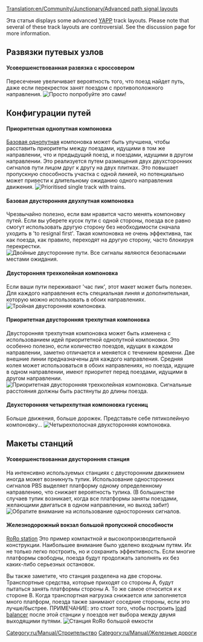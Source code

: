 [[Translation:en/Community/Junctionary/Advanced path signal layouts]]
{{ru/Перевод|en/Community/Junctionary/Advanced path signal layouts|0}}

Эта статья displays some advanced [[en/Archive/Manual/Yet Another PBS Patch|YAPP]] track layouts. Please note that several of these track layouts are controversial. See the discussion page for more information.

== Развязки путевых узлов ==
====Усовершенствованная развязка с кроссовером====
Пересечение увеличивает вероятность того, что поезд найдет путь, даже если перекресток занят поездом с противоположного направления.
[[File:en/Community/Junctionary/Yapp advancedjunction.png|frame|center|Просто попробуйте это сами!]]

== Конфигурации путей ==
====Приоритетная однопутная компоновка====
[[en/Archive/Manual/Yet Another PBS Patch#basic-single-track|Базовая однопутная]] компоновка может быть улучшена, чтобы расставить приоритеты между поездами, идущими в том же направлении, что и предыдущий поезд, и поездами, идущими в другом направлении. Это реализуется путем размещения двух двухсторонних сигналов пути лицом друг к другу на двух плитках. Это повышает пропускную способность участка с одной линией, но потенциально может привести к длительному ожиданию одного направления движения.
[[File:en/Community/Junctionary/Yapp adv single track.png|frame|center|Prioritised single track with trains.]]

====Базовая двусторонняя двухпутная компоновка====
Чрезвычайно полезно, если вам нравится часто менять компоновку путей. Если вы уберете кусок пути с одной стороны, поезда все равно смогут использовать другую сторону без необходимости сначала уходить в 'to resignal first'. Такая компоновка не очень эффективна, так как поезда, как правило, переходят на другую сторону, часто блокируя перекрестки.
[[File:en/Community/Junctionary/Yapp dualtrack.png|frame|center|Двойные двусторонние пути. Все сигналы являются безопасными местами ожидания.]]

====Двусторонняя трехколейная компоновка====
Если ваши пути переживают 'час пик', этот макет может быть полезен. Для каждого направления есть специальная линяя и дополнительная, которую можно использовать в обоих направлениях.
[[File:en/Community/Junctionary/Pbs 3track.png|frame|center|Тройная двусторонняя компоновка.]]

====Приоритетная двусторонняя трехпутная компоновка====
Двусторонняя трехпутная компоновка может быть изменена с использованием идей приоритетной однопутной компоновки. Это особенно полезно, если количество поездов, идущих в каждом направлении, заметно отличается и меняется с течением времени. Две внешние линии предназначены для каждого направления. Средняя колея может использоваться в обоих направлениях, но поезда, идущие в одном направлении, имеют приоритет перед поездами, идущими в другом направлении.
[[File:en/Community/Junctionary/Yapp triple track.png|frame|center|Приоритетная двусторонняя трехколейная компоновка. Сигнальные расстояния должны быть растянуты до длины поезда.]]

====Двухсторонняя четырехпутная компоновка гусениц====
Больше движения, больше дорожек. Представьте себе пятиколейную компоновку...
[[File:en/Community/Junctionary/Yapp quadtrack.png|frame|center|Четырехполосная двухсторонняя компоновка.]]

== Макеты станций ==
====Усовершенствованная двусторонняя станция====
На интенсивно используемых станциях с двусторонним движением иногда может возникнуть тупик. Использование односторонних сигналов PBS выделяет платформу одному определенному направлению, что снижает вероятность тупика. (В большинстве случаев тупик возникает, когда все платформы заняты поездами, желающими двигаться в одном направлении, но выход забит)
[[File:en/Community/Junctionary/Yapp advancedstation.png|frame|center|Обратите внимание на использование односторонних сигналов.]]

====Железнодорожный вокзал большой пропускной способности====
[[en/Manual/Railway station#ro-ro|RoRo station]] Это пример компактной и высокопроизводительной конструкции. Наибольшее внимание было уделено входным путям. Их не только легко построить, но и сохранить эффективность. Если многие платформы свободны, поезда будут продолжать заполнять их без каких-либо серьезных остановок.

Вы также заметите, что станция разделена на две стороны. Транспортные средства, которые приходят со стороны А, будут пытаться занять платформы стороны А. То же самое относится и к стороне B. Когда транспортная нагрузка снижается или заполняется много платформ, поезда также занимают соседние стороны, если это лучше/быстрее. ПРИМЕЧАНИЕ: это стоит того, чтобы построить [http://wiki.openttdcoop.org/Balancing load balancer] после этой станции у поездов нет выбора между двумя выходящими путями.
[[File:en/Community/Junctionary/Roro pbs4.png|frame|center|Станция RoRo большой емкости]]
{{en/Feature|0.7}}
[[Category:ru/Manual/Строительство]]
[[Category:ru/Manual/Железные дороги]]